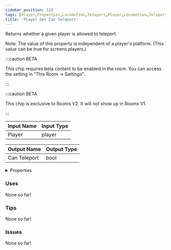 ```yaml
---
sidebar_position: 528
tags: [Player,Properties,Locomotion,Teleport,Player,Locomotion,Teleport]
title: 'Player Get Can Teleport'
---
```


Returns whether a given player is allowed to teleport.

Note: The value of this property is independent of a player's platform. (This value can be true for screens players.)

:::caution BETA

This chip requires beta content to be enabled in the room. You can access the setting in "This Room -> Settings".

:::

:::caution BETA

This chip is exclusive to Rooms V2. It will not show up in Rooms V1.

:::


<EsbSvg />

| Input Name | Input Type |
|-----------|-----------|
| Player | player |

| Output Name | Output Type |
|-----------|-----------|
| Can Teleport | bool |


<details>
  <summary>Properties</summary>
  <div>
    <div>
    <table>
      <thead>
        <tr>
          <th>Is beta required?</th>
          <th>✅</th>
        </tr>
        <tr>
          <th>Is this chip a trolling risk?</th>
          <th>❌</th>
        </tr>
        <tr>
          <th>Is this chip a role assignment risk?</th>
          <th>❌</th>
        </tr>
        <tr>
          <th>Chip UUID</th>
          <th>52fcfdc0-5f37-4c4c-892a-f61ba6ebf686</th>
        </tr>
      </thead>
    </table>
    </div>
  </div>
</details>

### Uses

None so far!

### Tips

None so far!

### Issues

None so far!